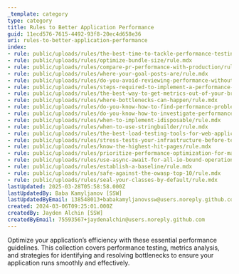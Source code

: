 ```yaml
---
_template: category
type: category
title: Rules to Better Application Performance
guid: 11ecd576-7615-4492-93f8-20ec4d658e36
uri: rules-to-better-application-performance
index:
- rule: public/uploads/rules/the-best-time-to-tackle-performance-testing/rule.mdx
- rule: public/uploads/rules/optimize-bundle-size/rule.mdx
- rule: public/uploads/rules/compare-pr-performance-with-production/rule.mdx
- rule: public/uploads/rules/where-your-goal-posts-are/rule.mdx
- rule: public/uploads/rules/do-you-avoid-reviewing-performance-without-metrics/rule.mdx
- rule: public/uploads/rules/steps-required-to-implement-a-performance-improvement/rule.mdx
- rule: public/uploads/rules/the-best-way-to-get-metrics-out-of-your-browser/rule.mdx
- rule: public/uploads/rules/where-bottlenecks-can-happen/rule.mdx
- rule: public/uploads/rules/do-you-know-how-to-find-performance-problems-with-application-insights/rule.mdx
- rule: public/uploads/rules/do-you-know-how-to-investigate-performance-problems-in-a-net-app/rule.mdx
- rule: public/uploads/rules/when-to-implement-idisposable/rule.mdx
- rule: public/uploads/rules/when-to-use-stringbuilder/rule.mdx
- rule: public/uploads/rules/the-best-load-testing-tools-for-web-applications/rule.mdx
- rule: public/uploads/rules/stress-tests-your-infrastructure-before-testing-your-application/rule.mdx
- rule: public/uploads/rules/know-the-highest-hit-pages/rule.mdx
- rule: public/uploads/rules/prioritize-performance-optimization-for-maximum-business-value/rule.mdx
- rule: public/uploads/rules/use-async-await-for-all-io-bound-operations/rule.mdx
- rule: public/uploads/rules/establish-a-baseline/rule.mdx
- rule: public/uploads/rules/safe-against-the-owasp-top-10/rule.mdx
- rule: public/uploads/rules/seal-your-classes-by-default/rule.mdx
lastUpdated: 2025-03-28T05:58:58.000Z
lastUpdatedBy: Baba Kamyljanov [SSW]
lastUpdatedByEmail: 138548013+babakamyljanovssw@users.noreply.github.com
created: 2024-03-06T09:25:01.000Z
createdBy: Jayden Alchin [SSW]
createdByEmail: 75593567+jaydenalchin@users.noreply.github.com
---
```


Optimize your application’s efficiency with these essential performance guidelines. This collection covers performance testing, metrics analysis, and strategies for identifying and resolving bottlenecks to ensure your application runs smoothly and effectively.
